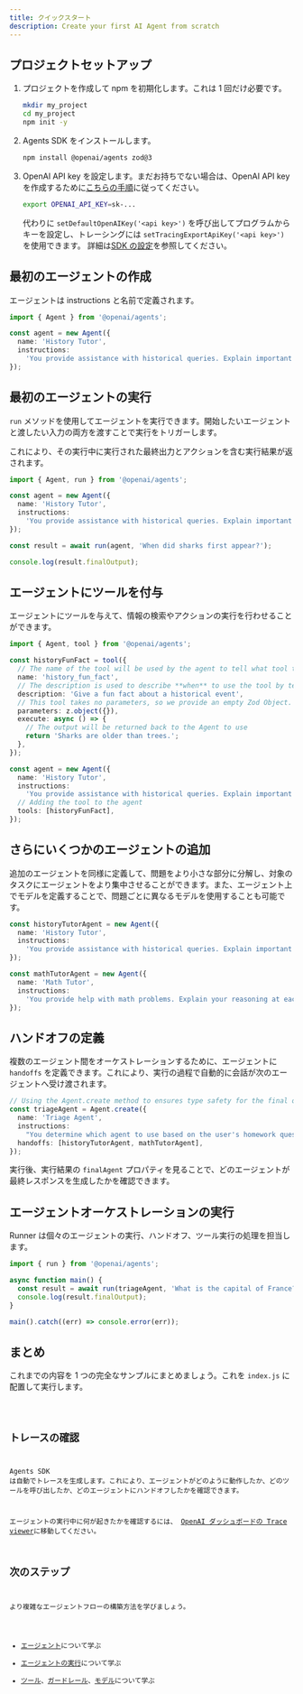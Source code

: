 ```yaml
---
title: クイックスタート
description: Create your first AI Agent from scratch
---
```



## プロジェクトセットアップ

<Steps>

1. プロジェクトを作成して npm を初期化します。これは 1 回だけ必要です。

   ```bash
   mkdir my_project
   cd my_project
   npm init -y
   ```

2. Agents SDK をインストールします。

   ```bash
   npm install @openai/agents zod@3
   ```

3. OpenAI API key を設定します。まだお持ちでない場合は、OpenAI API key を作成するために[こちらの手順](https://platform.openai.com/docs/quickstart#create-and-export-an-api-key)に従ってください。

   ```bash
   export OPENAI_API_KEY=sk-...
   ```

   代わりに `setDefaultOpenAIKey('<api key>')` を呼び出してプログラムからキーを設定し、トレーシングには `setTracingExportApiKey('<api key>')` を使用できます。
   詳細は[SDK の設定](/openai-agents-js/ja/guides/config)を参照してください。

</Steps>

## 最初のエージェントの作成

エージェントは instructions と名前で定義されます。

```typescript
import { Agent } from '@openai/agents';

const agent = new Agent({
  name: 'History Tutor',
  instructions:
    'You provide assistance with historical queries. Explain important events and context clearly.',
});
```

## 最初のエージェントの実行

`run` メソッドを使用してエージェントを実行できます。開始したいエージェントと渡したい入力の両方を渡すことで実行をトリガーします。

これにより、その実行中に実行された最終出力とアクションを含む実行結果が返されます。

```typescript
import { Agent, run } from '@openai/agents';

const agent = new Agent({
  name: 'History Tutor',
  instructions:
    'You provide assistance with historical queries. Explain important events and context clearly.',
});

const result = await run(agent, 'When did sharks first appear?');

console.log(result.finalOutput);
```

## エージェントにツールを付与

エージェントにツールを与えて、情報の検索やアクションの実行を行わせることができます。

```typescript
import { Agent, tool } from '@openai/agents';

const historyFunFact = tool({
  // The name of the tool will be used by the agent to tell what tool to use.
  name: 'history_fun_fact',
  // The description is used to describe **when** to use the tool by telling it **what** it does.
  description: 'Give a fun fact about a historical event',
  // This tool takes no parameters, so we provide an empty Zod Object.
  parameters: z.object({}),
  execute: async () => {
    // The output will be returned back to the Agent to use
    return 'Sharks are older than trees.';
  },
});

const agent = new Agent({
  name: 'History Tutor',
  instructions:
    'You provide assistance with historical queries. Explain important events and context clearly.',
  // Adding the tool to the agent
  tools: [historyFunFact],
});
```

## さらにいくつかのエージェントの追加

追加のエージェントを同様に定義して、問題をより小さな部分に分解し、対象のタスクにエージェントをより集中させることができます。また、エージェント上でモデルを定義することで、問題ごとに異なるモデルを使用することも可能です。

```typescript
const historyTutorAgent = new Agent({
  name: 'History Tutor',
  instructions:
    'You provide assistance with historical queries. Explain important events and context clearly.',
});

const mathTutorAgent = new Agent({
  name: 'Math Tutor',
  instructions:
    'You provide help with math problems. Explain your reasoning at each step and include examples',
});
```

## ハンドオフの定義

複数のエージェント間をオーケストレーションするために、エージェントに `handoffs` を定義できます。これにより、実行の過程で自動的に会話が次のエージェントへ受け渡されます。

```typescript
// Using the Agent.create method to ensures type safety for the final output
const triageAgent = Agent.create({
  name: 'Triage Agent',
  instructions:
    "You determine which agent to use based on the user's homework question",
  handoffs: [historyTutorAgent, mathTutorAgent],
});
```

実行後、実行結果の `finalAgent` プロパティを見ることで、どのエージェントが最終レスポンスを生成したかを確認できます。

## エージェントオーケストレーションの実行

Runner は個々のエージェントの実行、ハンドオフ、ツール実行の処理を担当します。

```typescript
import { run } from '@openai/agents';

async function main() {
  const result = await run(triageAgent, 'What is the capital of France?');
  console.log(result.finalOutput);
}

main().catch((err) => console.error(err));
```

## まとめ

これまでの内容を 1 つの完全なサンプルにまとめましょう。これを `index.js` に配置して実行します。

<Code lang="typescript" code={quickstartExample} title="Quickstart" />

## トレースの確認

Agents SDK は自動でトレースを生成します。これにより、エージェントがどのように動作したか、どのツールを呼び出したか、どのエージェントにハンドオフしたかを確認できます。

エージェントの実行中に何が起きたかを確認するには、
[OpenAI ダッシュボードの Trace viewer](https://platform.openai.com/traces)に移動してください。

## 次のステップ

より複雑なエージェントフローの構築方法を学びましょう。

- [エージェント](/openai-agents-js/ja/guides/agents)について学ぶ
- [エージェントの実行](/openai-agents-js/ja/guides/running-agents)について学ぶ
- [ツール](/openai-agents-js/ja/guides/tools)、[ガードレール](/openai-agents-js/ja/guides/guardrails)、[モデル](/openai-agents-js/ja/guides/models)について学ぶ
